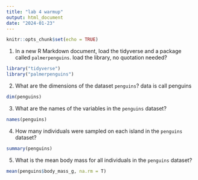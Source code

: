 ```yaml
---
title: "lab 4 warmup"
output: html_document
date: "2024-01-23"
---
```


```r
knitr::opts_chunk$set(echo = TRUE)
```

1. In a new R Markdown document, load the tidyverse and a package called `palmerpenguins`. 
load the library, no quotation needed?
```r
library("tidyverse")
library("palmerpenguins")
```

2. What are the dimensions of the dataset `penguins`?
data is call penguins
```r
dim(penguins)
```

3. What are the names of the variables in the `penguins` dataset?
```r
names(penguins)
```

4. How many individuals were sampled on each island in the `penguins` dataset?
```r
summary(penguins)
```

5. What is the mean body mass for all individuals in the `penguins` dataset?
```r
mean(penguins$body_mass_g, na.rm = T)
```

